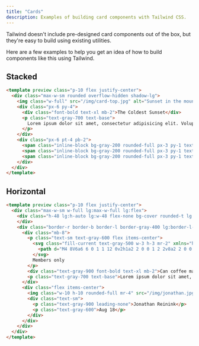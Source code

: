 ```yaml
---
title: "Cards"
description: Examples of building card components with Tailwind CSS.
---
```


Tailwind doesn't include pre-designed card components out of the box, but they're easy to build using existing utilities.

Here are a few examples to help you get an idea of how to build components like this using Tailwind.

## Stacked

```html
<template preview class="p-10 flex justify-center">
  <div class="max-w-sm rounded overflow-hidden shadow-lg">
    <img class="w-full" src="/img/card-top.jpg" alt="Sunset in the mountains">
    <div class="px-6 py-4">
      <div class="font-bold text-xl mb-2">The Coldest Sunset</div>
      <p class="text-gray-700 text-base">
        Lorem ipsum dolor sit amet, consectetur adipisicing elit. Voluptatibus quia, nulla! Maiores et perferendis eaque, exercitationem praesentium nihil.
      </p>
    </div>
    <div class="px-6 pt-4 pb-2">
      <span class="inline-block bg-gray-200 rounded-full px-3 py-1 text-sm font-semibold text-gray-700 mr-2 mb-2">#photography</span>
      <span class="inline-block bg-gray-200 rounded-full px-3 py-1 text-sm font-semibold text-gray-700 mr-2 mb-2">#travel</span>
      <span class="inline-block bg-gray-200 rounded-full px-3 py-1 text-sm font-semibold text-gray-700 mr-2 mb-2">#winter</span>
    </div>
  </div>
</template>
```

## Horizontal

```html
<template preview class="p-10 flex justify-center">
  <div class="max-w-sm w-full lg:max-w-full lg:flex">
    <div class="h-48 lg:h-auto lg:w-48 flex-none bg-cover rounded-t lg:rounded-t-none lg:rounded-l text-center overflow-hidden" style="background-image: url('/img/card-left.jpg')" title="Woman holding a mug">
    </div>
    <div class="border-r border-b border-l border-gray-400 lg:border-l-0 lg:border-t lg:border-gray-400 bg-white rounded-b lg:rounded-b-none lg:rounded-r p-4 flex flex-col justify-between leading-normal">
      <div class="mb-8">
        <p class="text-sm text-gray-600 flex items-center">
          <svg class="fill-current text-gray-500 w-3 h-3 mr-2" xmlns="http://www.w3.org/2000/svg" viewBox="0 0 20 20">
            <path d="M4 8V6a6 6 0 1 1 12 0v2h1a2 2 0 0 1 2 2v8a2 2 0 0 1-2 2H3a2 2 0 0 1-2-2v-8c0-1.1.9-2 2-2h1zm5 6.73V17h2v-2.27a2 2 0 1 0-2 0zM7 6v2h6V6a3 3 0 0 0-6 0z" />
          </svg>
          Members only
        </p>
        <div class="text-gray-900 font-bold text-xl mb-2">Can coffee make you a better developer?</div>
        <p class="text-gray-700 text-base">Lorem ipsum dolor sit amet, consectetur adipisicing elit. Voluptatibus quia, nulla! Maiores et perferendis eaque, exercitationem praesentium nihil.</p>
      </div>
      <div class="flex items-center">
        <img class="w-10 h-10 rounded-full mr-4" src="/img/jonathan.jpg" alt="Avatar of Jonathan Reinink" />
        <div class="text-sm">
          <p class="text-gray-900 leading-none">Jonathan Reinink</p>
          <p class="text-gray-600">Aug 18</p>
        </div>
      </div>
    </div>
  </div>
</template>
```
